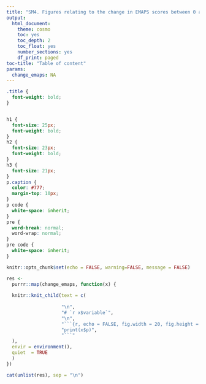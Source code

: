 ```yaml
---
title: "SM4. Figures relating to the change in EMAPS scores between 0 and 12 months (N = 76)"
output: 
  html_document:
    theme: cosmo
    toc: yes
    toc_depth: 2
    toc_float: yes
    number_sections: yes
    df_print: paged
toc-title: "Table of content"
params:
  change_emaps: NA
---
```

```css
.title {
  font-weight: bold;
}


h1 {
  font-size: 25px;
  font-weight: bold;
}
h2 {
  font-size: 23px;
  font-weight: bold;
}
h3 {
  font-size: 21px;
}
p.caption {
  color: #777;
  margin-top: 10px;
}
p code {
  white-space: inherit;
}
pre {
  word-break: normal;
  word-wrap: normal;
}
pre code {
  white-space: inherit;
}
```

```r
knitr::opts_chunk$set(echo = FALSE, warning=FALSE, message = FALSE)
```

```r
res <-
  purrr::map(change_emaps, function(x) {
  
  knitr::knit_child(text = c(
                    
                    "\n",
                    "# `r x$variable`",
                    "\n",
                    "```{r, echo = FALSE, fig.width = 20, fig.height = 20, dpi = 250, fig.cap = 'On panels A and C, the error bars over the points are the standard deviations around the means. On panels D and F, the error bars are 95% confidence intervals non corrected for multiple comparisons. On panel E, the black line depicts the identity line. If any, significant results (based on adjusted p-values) in the shift (panel D) and difference asymmetry (panel F) functions are highlighted using thick red circles.'}",
                    "print(x$p)",
                    "```"
  ),
  envir = environment(),
  quiet  = TRUE
  )
})

cat(unlist(res), sep = "\n")
```

